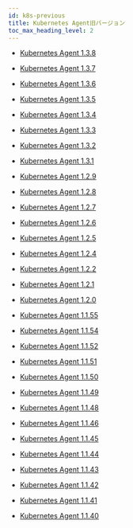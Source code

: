 ```yaml
---
id: k8s-previous
title: Kubernetes Agent旧バージョン
toc_max_heading_level: 2
---
```


-   [Kubernetes Agent 1.3.8](k8s-1_3_8)

-   [Kubernetes Agent 1.3.7](k8s-1_3_7)

-   [Kubernetes Agent 1.3.6](k8s-1_3_6)

-   [Kubernetes Agent 1.3.5](k8s-1_3_5)

-   [Kubernetes Agent 1.3.4](k8s-1_3_4)

-   [Kubernetes Agent 1.3.3](k8s-1_3_3)

-   [Kubernetes Agent 1.3.2](k8s-1_3_2)

-   [Kubernetes Agent 1.3.1](k8s-1_3_1)

-   [Kubernetes Agent 1.2.9](k8s-1_2_9)

-   [Kubernetes Agent 1.2.8](k8s-1_2_8)

-   [Kubernetes Agent 1.2.7](k8s-1_2_7)

-   [Kubernetes Agent 1.2.6](k8s-1_2_6)

-   [Kubernetes Agent 1.2.5](k8s-1_2_5)

-   [Kubernetes Agent 1.2.4](k8s-1_2_4)

-   [Kubernetes Agent 1.2.2](k8s-1_2_2)

-   [Kubernetes Agent 1.2.1](k8s-1_2_1)

-   [Kubernetes Agent 1.2.0](k8s-1_2_0)

-   [Kubernetes Agent 1.1.55](k8s-1_1_55)

-   [Kubernetes Agent 1.1.54](k8s-1_1_54)

-   [Kubernetes Agent 1.1.52](k8s-1_1_52)

-   [Kubernetes Agent 1.1.51](k8s-1_1_51)

-   [Kubernetes Agent 1.1.50](k8s-1_1_50)

-   [Kubernetes Agent 1.1.49](k8s-1_1_49)

-   [Kubernetes Agent 1.1.48](k8s-1_1_48)

-   [Kubernetes Agent 1.1.46](k8s-1_1_46)

-   [Kubernetes Agent 1.1.45](k8s-1_1_45)

-   [Kubernetes Agent 1.1.44](k8s-1_1_44)

-   [Kubernetes Agent 1.1.43](k8s-1_1_43)

-   [Kubernetes Agent 1.1.42](k8s-1_1_42)

-   [Kubernetes Agent 1.1.41](k8s-1_1_41)

-   [Kubernetes Agent 1.1.40](k8s-1_1_40)
